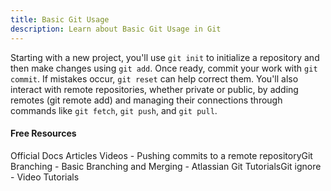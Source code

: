```yaml
---
title: Basic Git Usage
description: Learn about Basic Git Usage in Git
---
```

Starting with a new project, you'll use `git init` to initialize a repository and then make changes using `git add`. Once ready, commit your work with `git commit`. If mistakes occur, `git reset` can help correct them. You'll also interact with remote repositories, whether private or public, by adding remotes (git remote add) and managing their connections through commands like `git fetch`, `git push`, and `git pull`.

#### Free Resources

<Tabs defaultValue="official">
<TabsList>
<TabsTrigger value="official">Official Docs</TabsTrigger>
<TabsTrigger value="article">Articles</TabsTrigger>
<TabsTrigger value="video">Videos</TabsTrigger>
</TabsList>

<TabsContent value="official">
<Note type="note" title="official">
- <Link href="https://docs.github.com/en/get-started/using-git/pushing-commits-to-a-remote-repository">Pushing commits to a remote repositoryGit Branching - Basic Branching and Merging</Link>
</Note>
</TabsContent>
<TabsContent value="article">
<Note type="note" title="article">
- <Link href="https://education.github.com/git-cheat-sheet-education.pdf">Atlassian Git TutorialsGit ignore</Link>
</Note>
</TabsContent>
<TabsContent value="video">
<Note type="note" title="video">
- <Link href="https://www.youtube.com/results?search_query=git+basic-git-usage+tutorial">Video Tutorials</Link>
</Note>
</TabsContent>
</Tabs>
